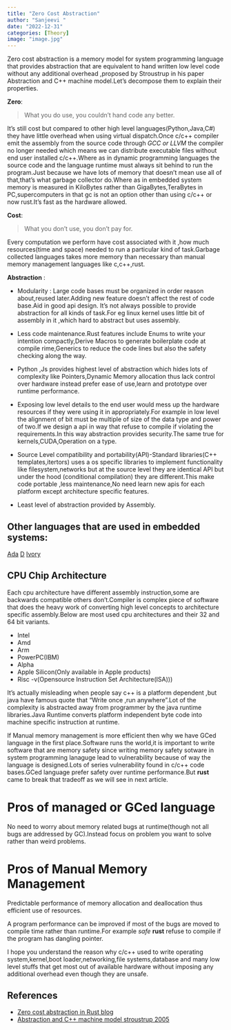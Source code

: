 ```yaml
---
title: "Zero Cost Abstraction"
author: "Sanjeevi "
date: "2022-12-31"
categories: [Theory]
image: "image.jpg"
---
```


Zero cost abstraction is a memory model for system programming language that provides abstraction that are equivalent to hand written low level code without any additional overhead ,proposed by Stroustrup in his paper Abstraction and C++ machine model.Let's decompose them to explain their properties.

**Zero**:

>What you do use, you couldn't hand code any better.

 It's still cost but compared to other high level languages(Python,Java,C#) they have little overhead when using virtual dispatch.Once c/c++ compiler emit the assembly from the source code through _GCC or LLVM_ the compiler no longer needed which means we can distribute executable files without end user installed c/c++.Where as in dynamic programming languages the source code and the language runtime must always sit behind to run the program.Just because we have lots of memory that doesn't mean use all of that,that's what garbage collector do.Where as in embedded system memory is measured in KiloBytes rather than GigaBytes,TeraBytes in PC,supercomputers in that gc is not an option other than using c/c++ or now rust.It's fast as the hardware allowed.

**Cost**:

>What you don't use, you don't pay for.

 Every computation we perform have cost associated with it ,how much resources(time and space) needed to run a particular kind of task.Garbage collected languages takes more memory than necessary than manual memory management languages like c,c++,rust.

 **Abstraction** :

 - Modularity : Large code bases must be organized in order reason about,reused later.Adding new feature doesn't affect the rest of code base.Aid in good api design. 
 It's not always possible to provide abstraction for all kinds of task.For eg linux kernel uses little bit of assembly in it ,which hard to abstract but uses assembly.

 - Less code maintenance.Rust features include Enums to write your intention compactly,Derive Macros to generate boilerplate code at compile rime,Generics to reduce the code lines but also the safety checking along the way.

 - Python ,Js provides highest level of abstraction which hides lots of complexity like Pointers,Dynamic Memory allocation thus lack control over hardware instead prefer ease of use,learn and prototype over runtime performance.

 - Exposing low level details to the end user would mess up the hardware resources if they were using it in appropriately.For example in low level the alignment of bit must be multiple of size of the data type and power of two.If we design a api in way that refuse to compile if violating the requirements.In this way abstraction provides security.The same true for kernels,CUDA,Operation on a type.

- Source Level compatibility and portability(API)-Standard libraries(C++ templates,itertors) uses a os specific libraries to implement functionality like filesystem,networks but at the source level they are identical API but under the hood (conditional compilation) they are different.This make code portable ,less maintenance,No need learn new apis for each platform except architecture specific features.

- Least level of abstraction provided by Assembly. 

## Other languages that are used in embedded systems:

[Ada](https://www.adacore.com/about-spark)
[D](https://dlang.org/)
[Ivory](https://ivorylang.org)

## CPU Chip Architecture
 Each cpu architecture have different assembly instruction,some are backwards compatible others don't.Compiler is complex piece of software that does the heavy work of converting high level concepts to architecture specific assembly.Below are most used cpu architectures and their 32 and 64 bit variants.

 - Intel
 - Amd
 - Arm
 - PowerPC(IBM)
 - Alpha
 - Apple Silicon(Only available in Apple products)
 - Risc -v(Opensource Instruction Set Architecture(ISA)))

 It's actually misleading when people say c++ is a platform dependent ,but java have famous quote that
"Write once ,run anywhere".Lot of the complexity is abstracted away from programmer by the java runtime libraries.Java Runtime converts platform independent byte code into machine specific instruction at runtime.


If Manual memory management is more efficient then why we have GCed language in the first place.Software runs the world,it is important to write software that are memory safety since writing memory safety sotware in system programming lanaguge lead to vulnerability because of way the language is designed.Lots of series vulnerability found in c/c++ code bases.GCed language prefer safety over runtime performance.But **rust** came to break that tradeoff as we will see in next article. 

# Pros of managed or GCed language
No need to worry about memory related bugs at runtime(though not all bugs are addressed by GC).Instead focus on problem you want to solve rather than weird problems.

# Pros of Manual Memory Management
Predictable performance of memory allocation and deallocation thus efficient use of resources.
 
A program performance can be improved if most of the bugs are moved to compile time rather than runtime.For example *safe* **rust** refuse to compile if the program has dangling pointer.

I hope you understand the reason why c/c++ used to write operating system,kernel,boot loader,networking,file systems,database and many low level stuffs that get most out of available hardware without imposing any additional overhead even though they are unsafe.

## References
 - <a href="https://blog.rust-lang.org/2015/05/11/traits.html" target="_blank">Zero cost abstraction in Rust blog</a> 
- <a href="https://link.springer.com/chapter/10.1007/11535409_1" target="_blank">Abstraction and C++ machine model stroustrup 2005</a>
 
